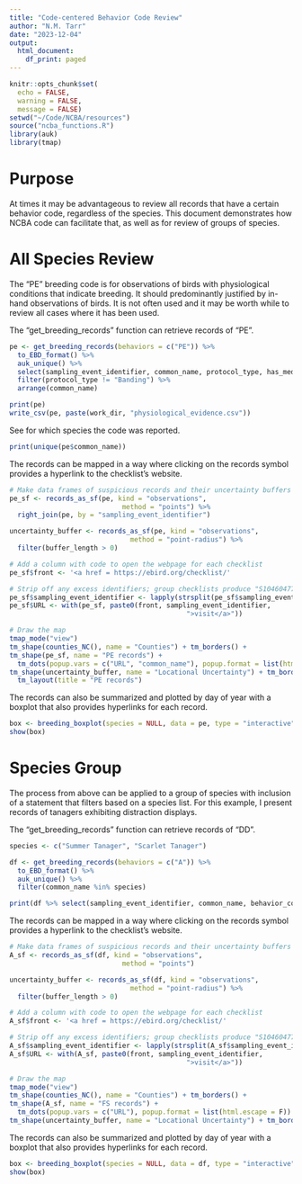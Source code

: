 ```yaml
---
title: "Code-centered Behavior Code Review"
author: "N.M. Tarr"
date: "2023-12-04"
output:
  html_document:
    df_print: paged
---
```


```r
knitr::opts_chunk$set(
  echo = FALSE,
  warning = FALSE,
  message = FALSE)
setwd("~/Code/NCBA/resources")
source("ncba_functions.R")
library(auk)
library(tmap)
```

# Purpose
At times it may be advantageous to review all records that have a certain behavior code, regardless of the species.  This document demonstrates how NCBA code can facilitate that, as well as for review of groups of species.

# All Species Review
The "PE" breeding code is for observations of birds with physiological conditions that indicate breeding.  It should predominantly justified by in-hand observations of birds.  It is not often used and it may be worth while to review all cases where it has been used.

The "get_breeding_records" function can retrieve records of "PE".
```r
pe <- get_breeding_records(behaviors = c("PE")) %>%
  to_EBD_format() %>%
  auk_unique() %>%
  select(sampling_event_identifier, common_name, protocol_type, has_media) %>%
  filter(protocol_type != "Banding") %>%
  arrange(common_name)

print(pe)
write_csv(pe, paste(work_dir, "physiological_evidence.csv"))
```

See for which species the code was reported.
```r
print(unique(pe$common_name))
```

The records can be mapped in a way where clicking on the records symbol provides a hyperlink to the checklist's website.
```r
# Make data frames of suspicious records and their uncertainty buffers
pe_sf <- records_as_sf(pe, kind = "observations", 
                            method = "points") %>%
  right_join(pe, by = "sampling_event_identifier")

uncertainty_buffer <- records_as_sf(pe, kind = "observations", 
                              method = "point-radius") %>%
  filter(buffer_length > 0)

# Add a column with code to open the webpage for each checklist
pe_sf$front <- '<a href = https://ebird.org/checklist/'

# Strip off any excess identifiers; group checklists produce "S104604778,S104604779"
pe_sf$sampling_event_identifier <- lapply(strsplit(pe_sf$sampling_event_identifier, split = ","), function(l) l[[1]])
pe_sf$URL <- with(pe_sf, paste0(front, sampling_event_identifier,
                                            ">visit</a>"))

# Draw the map
tmap_mode("view") 
tm_shape(counties_NC(), name = "Counties") + tm_borders() +
tm_shape(pe_sf, name = "PE records") + 
  tm_dots(popup.vars = c("URL", "common_name"), popup.format = list(html.escape = F)) + 
tm_shape(uncertainty_buffer, name = "Locational Uncertainty") + tm_borders(col = "green") + 
  tm_layout(title = "PE records")
```

The records can also be summarized and plotted by day of year with a boxplot that also provides hyperlinks for each record.
```r
box <- breeding_boxplot(species = NULL, data = pe, type = "interactive")
show(box)
```


# Species Group
The process from above can be applied to a group of species with inclusion of a statement that filters based on a species list.  For this example, I present records of tanagers exhibiting distraction displays.

The "get_breeding_records" function can retrieve records of "DD".
```r
species <- c("Summer Tanager", "Scarlet Tanager")

df <- get_breeding_records(behaviors = c("A")) %>%
  to_EBD_format() %>%
  auk_unique() %>%
  filter(common_name %in% species)

print(df %>% select(sampling_event_identifier, common_name, behavior_code))
```

The records can be mapped in a way where clicking on the records symbol provides a hyperlink to the checklist's website.
```r
# Make data frames of suspicious records and their uncertainty buffers
A_sf <- records_as_sf(df, kind = "observations", 
                            method = "points")

uncertainty_buffer <- records_as_sf(df, kind = "observations", 
                              method = "point-radius") %>%
  filter(buffer_length > 0)

# Add a column with code to open the webpage for each checklist
A_sf$front <- '<a href = https://ebird.org/checklist/'

# Strip off any excess identifiers; group checklists produce "S104604778,S104604779"
A_sf$sampling_event_identifier <- lapply(strsplit(A_sf$sampling_event_identifier, split = ","), function(l) l[[1]])
A_sf$URL <- with(A_sf, paste0(front, sampling_event_identifier,
                                            ">visit</a>"))

# Draw the map
tmap_mode("view") 
tm_shape(counties_NC(), name = "Counties") + tm_borders() +
tm_shape(A_sf, name = "FS records") + 
  tm_dots(popup.vars = c("URL"), popup.format = list(html.escape = F)) + 
tm_shape(uncertainty_buffer, name = "Locational Uncertainty") + tm_borders(col = "green")
```

The records can also be summarized and plotted by day of year with a boxplot that also provides hyperlinks for each record.
```r
box <- breeding_boxplot(species = NULL, data = df, type = "interactive")
show(box)
```